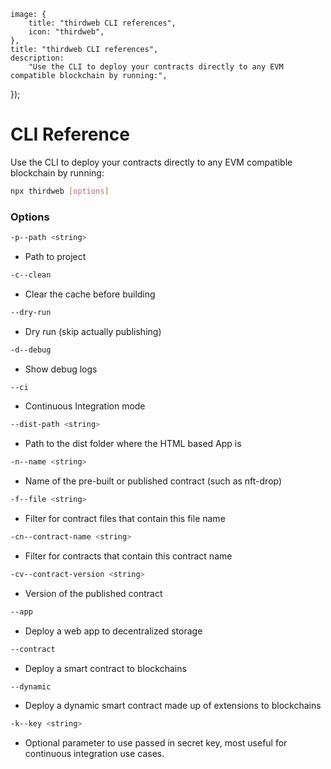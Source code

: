 
	image: {
		title: "thirdweb CLI references",
		icon: "thirdweb",
	},
	title: "thirdweb CLI references",
	description:
		"Use the CLI to deploy your contracts directly to any EVM compatible blockchain by running:",
});

# CLI Reference

Use the CLI to deploy your contracts directly to any EVM compatible blockchain by running:

```bash
npx thirdweb [options]
```

### Options

```bash
-p--path <string>
```

- Path to project

```bash
-c--clean
```

- Clear the cache before building

```bash
--dry-run
```

- Dry run (skip actually publishing)

```bash
-d--debug
```

- Show debug logs

```bash
--ci
```

- Continuous Integration mode

```bash
--dist-path <string>
```

- Path to the dist folder where the HTML based App is

```bash
-n--name <string>
```

- Name of the pre-built or published contract (such as nft-drop)

```bash
-f--file <string>
```

- Filter for contract files that contain this file name

```bash
-cn--contract-name <string>
```

- Filter for contracts that contain this contract name

```bash
-cv--contract-version <string>
```

- Version of the published contract

```bash
--app
```

- Deploy a web app to decentralized storage

```bash
--contract
```

- Deploy a smart contract to blockchains

```bash
--dynamic
```

- Deploy a dynamic smart contract made up of extensions to blockchains

```bash
-k--key <string>
```

- Optional parameter to use passed in secret key, most useful for continuous integration use cases.
